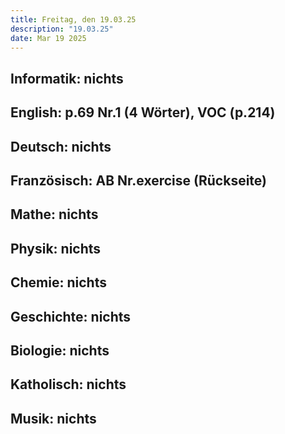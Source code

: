 ```yaml
---
title: Freitag, den 19.03.25
description: "19.03.25"
date: Mar 19 2025
---
```

## Informatik: nichts
## English: p.69 Nr.1 (4 Wörter), VOC (p.214)
## Deutsch: nichts
## Französisch: AB Nr.exercise (Rückseite)
## Mathe: nichts
## Physik: nichts
## Chemie: nichts
## Geschichte: nichts
## Biologie: nichts
## Katholisch: nichts
## Musik: nichts
